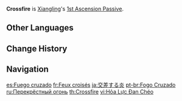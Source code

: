 {{Talent Infobox
|image         = Talent Crossfire.png
|character     = Xiangling
|type          = 1st Ascension Passive
|info          = Increases the flame range of [[Guoba Attack|Guoba]] by 20%.
|utility1      = AoE Increase
}}
'''Crossfire''' is [[Xiangling]]'s [[1st Ascension Passive]].

==Other Languages==
{{Other Languages
|en      = Crossfire
|zhs     = 交叉火力
|zhs_rm  = Jiāochā Huǒlì
|zht     = 交叉火力
|zht_rm  = Jiāochā Huǒlì
|zh_tl   = Crossfire
|ja      = 交差する炎
|ja_rm   = Kousa Suru Honoo
|ja_tl   = Crossfire
|ko      = {{tt|교차|交叉}} {{tt|화력|火力}}
|ko_tl   = Cross Firepower
|es      = Fuego cruzado
|es_tl   = Crossfire
|fr      = Feux croisés
|fr_tl   = Crossfires
|ru      = Перекрёстный огонь
|ru_tl   = Cross-Fire
|th      = Crossfire
|vi      = Hỏa Lực Đan Chéo
|vi_tl   = Cross Firepower
|de      = Kreuzfeuer
|de_tl   = Crossfire
|id      = Crossfire
|pt      = Fogo Cruzado
|pt_tl   = Crossfire
|tr      = Çapraz Ateş
|tr_tl   = Crossfire
|it      = Fuoco incrociato
|it_tl   = Crossfire
}}

==Change History==
{{Change History|1.0}}
{{Clr}}
==Navigation==
{{Talent Navbox|Xiangling}}

[[es:Fuego cruzado]]
[[fr:Feux croisés]]
[[ja:交差する炎]]
[[pt-br:Fogo Cruzado]]
[[ru:Перекрёстный огонь]]
[[th:Crossfire]]
[[vi:Hỏa Lực Đan Chéo]]